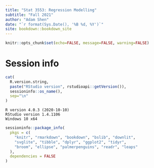 ```yaml
---
title: "Stat 3553: Regression Modelling"
subtitle: "Fall 2021"
author: "Adam Shen"
date: "`r format(Sys.Date(), '%B %d, %Y')`"
site: bookdown::bookdown_site
---
```


```r
knitr::opts_chunk$set(echo=FALSE, message=FALSE, warning=FALSE)
```

# Session info {-}

```r
cat(
  R.version.string,
  paste("RStudio version", rstudioapi::getVersion()),
  sessioninfo::os_name(),
  sep="\n"
)
```

```
R version 4.0.3 (2020-10-10)
RStudio version 1.4.1106
Windows 10 x64
```

```r
sessioninfo::package_info(
  pkgs = c(
    "knitr", "rmarkdown", "bookdown", "bslib", "downlit",
    "svglite", "tibble", "dplyr", "ggplot2", "tidyr",
    "broom", "ellipse", "palmerpenguins", "readr", "leaps"
  ),
  dependencies = FALSE
)
```
